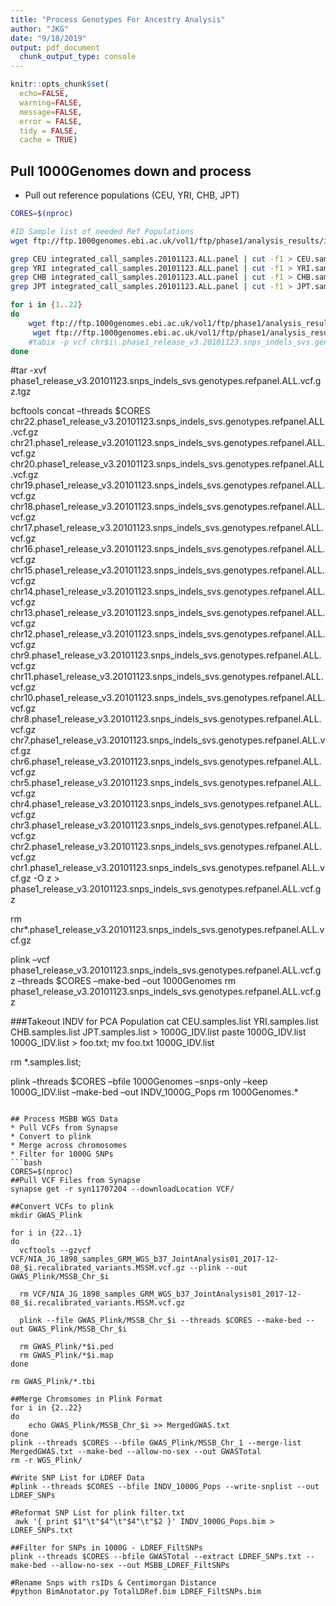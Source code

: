 ```yaml
---
title: "Process Genotypes For Ancestry Analysis"
author: "JKG"
date: "9/18/2019"
output: pdf_document
  chunk_output_type: console
---
```


```r
knitr::opts_chunk$set(
  echo=FALSE,
  warning=FALSE,
  message=FALSE,
  error = FALSE,
  tidy = FALSE,
  cache = TRUE)

```

## Pull 1000Genomes down and process
* Pull out reference populations (CEU, YRI, CHB, JPT)
```bash
CORES=$(nproc)

#ID Sample list of needed Ref Populations
wget ftp://ftp.1000genomes.ebi.ac.uk/vol1/ftp/phase1/analysis_results/integrated_call_sets/integrated_call_samples.20101123.ALL.panel

grep CEU integrated_call_samples.20101123.ALL.panel | cut -f1 > CEU.samples.list
grep YRI integrated_call_samples.20101123.ALL.panel | cut -f1 > YRI.samples.list
grep CHB integrated_call_samples.20101123.ALL.panel | cut -f1 > CHB.samples.list
grep JPT integrated_call_samples.20101123.ALL.panel | cut -f1 > JPT.samples.list

for i in {1..22}
do
    wget ftp://ftp.1000genomes.ebi.ac.uk/vol1/ftp/phase1/analysis_results/integrated_call_sets/ALL.chr1.integrated_phase$i\_v3.20101123.snps_indels_svs.genotypes.vcf.gz
     wget ftp://ftp.1000genomes.ebi.ac.uk/vol1/ftp/phase1/analysis_results/integrated_call_sets/ALL.chr1.integrated_phase$i\_v3.20101123.snps_indels_svs.genotypes.vcf.gz.tbi
    #tabix -p vcf chr$i\.phase1_release_v3.20101123.snps_indels_svs.genotypes.refpanel.ALL.vcf.gz
done

```

#tar -xvf phase1_release_v3.20101123.snps_indels_svs.genotypes.refpanel.ALL.vcf.gz.tgz



bcftools concat --threads $CORES chr22.phase1_release_v3.20101123.snps_indels_svs.genotypes.refpanel.ALL.vcf.gz chr21.phase1_release_v3.20101123.snps_indels_svs.genotypes.refpanel.ALL.vcf.gz chr20.phase1_release_v3.20101123.snps_indels_svs.genotypes.refpanel.ALL.vcf.gz chr19.phase1_release_v3.20101123.snps_indels_svs.genotypes.refpanel.ALL.vcf.gz chr18.phase1_release_v3.20101123.snps_indels_svs.genotypes.refpanel.ALL.vcf.gz chr17.phase1_release_v3.20101123.snps_indels_svs.genotypes.refpanel.ALL.vcf.gz chr16.phase1_release_v3.20101123.snps_indels_svs.genotypes.refpanel.ALL.vcf.gz chr15.phase1_release_v3.20101123.snps_indels_svs.genotypes.refpanel.ALL.vcf.gz chr14.phase1_release_v3.20101123.snps_indels_svs.genotypes.refpanel.ALL.vcf.gz chr13.phase1_release_v3.20101123.snps_indels_svs.genotypes.refpanel.ALL.vcf.gz chr12.phase1_release_v3.20101123.snps_indels_svs.genotypes.refpanel.ALL.vcf.gz chr9.phase1_release_v3.20101123.snps_indels_svs.genotypes.refpanel.ALL.vcf.gz chr11.phase1_release_v3.20101123.snps_indels_svs.genotypes.refpanel.ALL.vcf.gz chr10.phase1_release_v3.20101123.snps_indels_svs.genotypes.refpanel.ALL.vcf.gz chr8.phase1_release_v3.20101123.snps_indels_svs.genotypes.refpanel.ALL.vcf.gz chr7.phase1_release_v3.20101123.snps_indels_svs.genotypes.refpanel.ALL.vcf.gz chr6.phase1_release_v3.20101123.snps_indels_svs.genotypes.refpanel.ALL.vcf.gz chr5.phase1_release_v3.20101123.snps_indels_svs.genotypes.refpanel.ALL.vcf.gz chr4.phase1_release_v3.20101123.snps_indels_svs.genotypes.refpanel.ALL.vcf.gz chr3.phase1_release_v3.20101123.snps_indels_svs.genotypes.refpanel.ALL.vcf.gz chr2.phase1_release_v3.20101123.snps_indels_svs.genotypes.refpanel.ALL.vcf.gz chr1.phase1_release_v3.20101123.snps_indels_svs.genotypes.refpanel.ALL.vcf.gz -O z > phase1_release_v3.20101123.snps_indels_svs.genotypes.refpanel.ALL.vcf.gz

rm chr*.phase1_release_v3.20101123.snps_indels_svs.genotypes.refpanel.ALL.vcf.gz

plink --vcf phase1_release_v3.20101123.snps_indels_svs.genotypes.refpanel.ALL.vcf.gz --threads $CORES --make-bed --out 1000Genomes
rm phase1_release_v3.20101123.snps_indels_svs.genotypes.refpanel.ALL.vcf.gz

###Takeout INDV for PCA Population
cat CEU.samples.list YRI.samples.list CHB.samples.list JPT.samples.list > 1000G_IDV.list
paste 1000G_IDV.list 1000G_IDV.list > foo.txt;
mv foo.txt 1000G_IDV.list

rm *.samples.list; 

plink --threads $CORES --bfile 1000Genomes --snps-only --keep 1000G_IDV.list --make-bed --out INDV_1000G_Pops
rm 1000Genomes.*
```

## Process MSBB WGS Data
* Pull VCFs from Synapse
* Convert to plink
* Merge across chromosomes
* Filter for 1000G SNPs
```bash
CORES=$(nproc)
##Pull VCF Files from Synapse
synapse get -r syn11707204 --downloadLocation VCF/

##Convert VCFs to plink
mkdir GWAS_Plink

for i in {22..1}
do
  vcftools --gzvcf VCF/NIA_JG_1898_samples_GRM_WGS_b37_JointAnalysis01_2017-12-08_$i.recalibrated_variants.MSSM.vcf.gz --plink --out GWAS_Plink/MSSB_Chr_$i

  rm VCF/NIA_JG_1898_samples_GRM_WGS_b37_JointAnalysis01_2017-12-08_$i.recalibrated_variants.MSSM.vcf.gz

  plink --file GWAS_Plink/MSSB_Chr_$i --threads $CORES --make-bed --out GWAS_Plink/MSSB_Chr_$i

  rm GWAS_Plink/*$i.ped
  rm GWAS_Plink/*$i.map
done

rm GWAS_Plink/*.tbi

##Merge Chromsomes in Plink Format 
for i in {2..22} 
do 
    echo GWAS_Plink/MSSB_Chr_$i >> MergedGWAS.txt
done 
plink --threads $CORES --bfile GWAS_Plink/MSSB_Chr_1 --merge-list MergedGWAS.txt --make-bed --allow-no-sex --out GWASTotal
rm -r WGS_Plink/

#Write SNP List for LDREF Data
#plink --threads $CORES --bfile INDV_1000G_Pops --write-snplist --out LDREF_SNPs

#Reformat SNP List for plink filter.txt
 awk '{ print $1"\t"$4"\t"$4"\t"$2 }' INDV_1000G_Pops.bim > LDREF_SNPs.txt

##Filter for SNPs in 1000G - LDREF_FiltSNPs
plink --threads $CORES --bfile GWASTotal --extract LDREF_SNPs.txt --make-bed --allow-no-sex --out MSBB_LDREF_FiltSNPs

#Rename Snps with rsIDs & Centimorgan Distance
#python BimAnotator.py TotalLDRef.bim LDREF_FiltSNPs.bim
```


